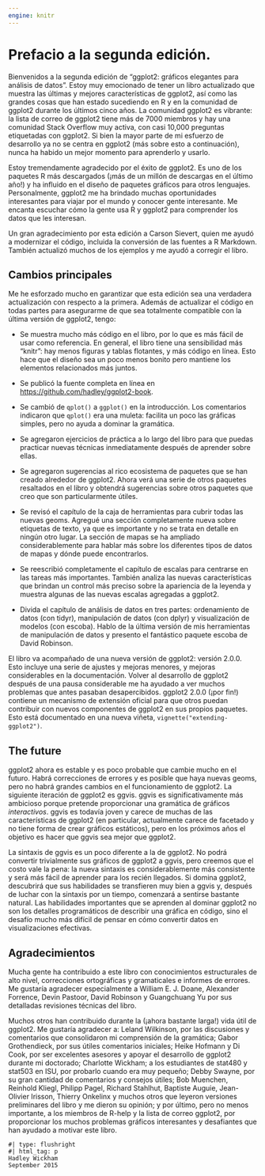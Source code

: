 ```yaml
---
engine: knitr
---
```


# Prefacio a la segunda edición. {.unnumbered}

Bienvenidos a la segunda edición de "ggplot2: gráficos elegantes para análisis de datos". Estoy muy emocionado de tener un libro actualizado que muestra las últimas y mejores características de ggplot2, así como las grandes cosas que han estado sucediendo en R y en la comunidad de ggplot2 durante los últimos cinco años. La comunidad ggplot2 es vibrante: la lista de correo de ggplot2 tiene más de 7000 miembros y hay una comunidad Stack Overflow muy activa, con casi 10,000 preguntas etiquetadas con ggplot2. Si bien la mayor parte de mi esfuerzo de desarrollo ya no se centra en ggplot2 (más sobre esto a continuación), nunca ha habido un mejor momento para aprenderlo y usarlo.

Estoy tremendamente agradecido por el éxito de ggplot2. Es uno de los paquetes R más descargados (¡más de un millón de descargas en el último año!) y ha influido en el diseño de paquetes gráficos para otros lenguajes. Personalmente, ggplot2 me ha brindado muchas oportunidades interesantes para viajar por el mundo y conocer gente interesante. Me encanta escuchar cómo la gente usa R y ggplot2 para comprender los datos que les interesan.

Un gran agradecimiento por esta edición a Carson Sievert, quien me ayudó a modernizar el código, incluida la conversión de las fuentes a R Markdown. También actualizó muchos de los ejemplos y me ayudó a corregir el libro.

## Cambios principales {.unnumbered}

Me he esforzado mucho en garantizar que esta edición sea una verdadera actualización con respecto a la primera. Además de actualizar el código en todas partes para asegurarme de que sea totalmente compatible con la última versión de ggplot2, tengo:

-   Se muestra mucho más código en el libro, por lo que es más fácil de usar como referencia. En general, el libro tiene una sensibilidad más "knitr": hay menos figuras y tablas flotantes, y más código en línea. Esto hace que el diseño sea un poco menos bonito pero mantiene los elementos relacionados más juntos.

-   Se publicó la fuente completa en línea en <https://github.com/hadley/ggplot2-book>.

-   Se cambió de `qplot()` a `ggplot()` en la introducción. Los comentarios indicaron que `qplot()` era una muleta: facilita un poco las gráficas simples, pero no ayuda a dominar la gramática.

-   Se agregaron ejercicios de práctica a lo largo del libro para que puedas practicar nuevas técnicas inmediatamente después de aprender sobre ellas.

-   Se agregaron sugerencias al rico ecosistema de paquetes que se han creado alrededor de ggplot2. Ahora verá una serie de otros paquetes resaltados en el libro y obtendrá sugerencias sobre otros paquetes que creo que son particularmente útiles.

-   Se revisó el capítulo de la caja de herramientas para cubrir todas las nuevas geoms. Agregué una sección completamente nueva sobre etiquetas de texto, ya que es importante y no se trata en detalle en ningún otro lugar. La sección de mapas se ha ampliado considerablemente para hablar más sobre los diferentes tipos de datos de mapas y dónde puede encontrarlos.

-   Se reescribió completamente el capítulo de escalas para centrarse en las tareas más importantes. También analiza las nuevas características que brindan un control más preciso sobre la apariencia de la leyenda y muestra algunas de las nuevas escalas agregadas a ggplot2.

-   Divida el capítulo de análisis de datos en tres partes: ordenamiento de datos (con tidyr), manipulación de datos (con dplyr) y visualización de modelos (con escoba). Hablo de la última versión de mis herramientas de manipulación de datos y presento el fantástico paquete escoba de David Robinson.

El libro va acompañado de una nueva versión de ggplot2: versión 2.0.0. Esto incluye una serie de ajustes y mejoras menores, y mejoras considerables en la documentación. Volver al desarrollo de ggplot2 después de una pausa considerable me ha ayudado a ver muchos problemas que antes pasaban desapercibidos. ggplot2 2.0.0 (¡por fin!) contiene un mecanismo de extensión oficial para que otros puedan contribuir con nuevos componentes de ggplot2 en sus propios paquetes. Esto está documentado en una nueva viñeta, `vignette("extending-ggplot2")`.

## The future {.unnumbered}

ggplot2 ahora es estable y es poco probable que cambie mucho en el futuro. Habrá correcciones de errores y es posible que haya nuevas geoms, pero no habrá grandes cambios en el funcionamiento de ggplot2. La siguiente iteración de ggplot2 es ggvis. ggvis es significativamente más ambicioso porque pretende proporcionar una gramática de gráficos *interactivos*. ggvis es todavía joven y carece de muchas de las características de ggplot2 (en particular, actualmente carece de facetado y no tiene forma de crear gráficos estáticos), pero en los próximos años el objetivo es hacer que ggvis sea mejor que ggplot2.

La sintaxis de ggvis es un poco diferente a la de ggplot2. No podrá convertir trivialmente sus gráficos de ggplot2 a ggvis, pero creemos que el costo vale la pena: la nueva sintaxis es considerablemente más consistente y será más fácil de aprender para los recién llegados. Si domina ggplot2, descubrirá que sus habilidades se transfieren muy bien a ggvis y, después de luchar con la sintaxis por un tiempo, comenzará a sentirse bastante natural. Las habilidades importantes que se aprenden al dominar ggplot2 no son los detalles programáticos de describir una gráfica en código, sino el desafío mucho más difícil de pensar en cómo convertir datos en visualizaciones efectivas.

## Agradecimientos {.unnumbered}

Mucha gente ha contribuido a este libro con conocimientos estructurales de alto nivel, correcciones ortográficas y gramaticales e informes de errores. Me gustaría agradecer especialmente a William E. J. Doane, Alexander Forrence, Devin Pastoor, David Robinson y Guangchuang Yu por sus detalladas revisiones técnicas del libro.

Muchos otros han contribuido durante la (¡ahora bastante larga!) vida útil de ggplot2. Me gustaría agradecer a: Leland Wilkinson, por las discusiones y comentarios que consolidaron mi comprensión de la gramática; Gabor Grothendieck, por sus útiles comentarios iniciales; Heike Hofmann y Di Cook, por ser excelentes asesores y apoyar el desarrollo de ggplot2 durante mi doctorado; Charlotte Wickham; a los estudiantes de stat480 y stat503 en ISU, por probarlo cuando era muy pequeño; Debby Swayne, por su gran cantidad de comentarios y consejos útiles; Bob Muenchen, Reinhold Kliegl, Philipp Pagel, Richard Stahlhut, Baptiste Auguie, Jean-Olivier Irisson, Thierry Onkelinx y muchos otros que leyeron versiones preliminares del libro y me dieron su opinión; y por último, pero no menos importante, a los miembros de R-help y la lista de correo ggplot2, por proporcionar los muchos problemas gráficos interesantes y desafiantes que han ayudado a motivar este libro.

```block2
#| type: flushright
#| html_tag: p
Hadley Wickham  
September 2015
```
